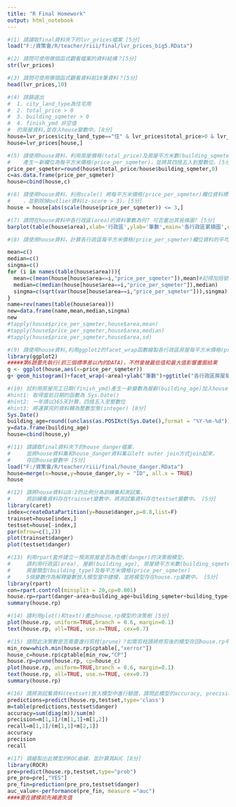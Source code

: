 ```yaml
---
title: "R Final Homework"
output: html_notebook
---
```


```r
#(1) 請讀取final資料夾下的lvr_prices檔案 [5分]
load("F:/資策會/R/teacher/riii/final/lvr_prices_big5.RData")
```

```r
#(2) 請問可使用哪個函式觀看檔案的資料結構？[5分]
str(lvr_prices)
```

```r
#(3) 請問可使用哪個函式觀看資料前10筆資料？[5分]
head(lvr_prices,10)
```

```r
#(4) 請篩選出
#  1. city_land_type為住宅用
#  2. total_price > 0
#  3. building_sqmeter > 0
#  4. finish_ymd 非空值
#  的房屋資料,並存入house變數中。[8分]
house=lvr_prices$city_land_type=="住" & lvr_prices$total_price>0 & lvr_prices$building_sqmeter > 0 & complete.cases(lvr_prices$finish_ymd)
house=lvr_prices[house,]
```

```r
#(5) 請使用house資料，利用房屋價格(total_price)及房屋平方米數(building_sqmeter)兩欄位，
#    產生一新欄位為每平方米價格(price_per_sqmeter)，並將其四捨五入到整數位。[5分]
price_per_sqmeter=round(house$total_price/house$building_sqmeter,0)
c=as.data.frame(price_per_sqmeter)
house=cbind(house,c)
```

```r
#(6) 請使用house資料，利用scale() 將每平方米價格(price_per_sqmeter)欄位資料標準化
#    ，並剔除掉outlier資料(z-score > 3)。[5分]
house = house[abs(scale(house$price_per_sqmeter)) <= 3,]
```

```r
#(7) 請問在house資料中各行政區(area)的資料筆數為何? 可否畫出其長條圖? [5分]
barplot(table(house$area),xlab='行政區',ylab='筆數',main='各行政區累積圖',col='blue')
```

```r
#(8) 請使用house資料，計算各行政區每平方米價格(price_per_sqmeter)欄位資料的平均數，中位數及標準差 [8分]

mean=c()
median=c()
singma=c()
for (i in names(table(house$area))){
  mean=c(mean(house[house$area==i,"price_per_sqmeter"]),mean)#記得加括號
  median=c(median(house[house$area==i,"price_per_sqmeter"]),median)
  singma=c(sqrt(var(house[house$area==i,"price_per_sqmeter"])),singma)
}
name=rev(names(table(house$area)))
new=data.frame(name,mean,median,singma)
new 
#tapply(house$price_per_sqmeter,house$area,mean)
#tapply(house$price_per_sqmeter,house$area,median)
#tapply(house$price_per_sqmeter,house$area,sd)
```

```r
#(9) 請使用house資料,利用ggplot2的facet_wrap函數繪製各行政區房屋每平方米價格(price_per_sqmeter)的直方圖 [8分]
library(ggplot2)
#####第6題要先執行(抓三個標準差以內的DATA)，不然會被最低值和最大值影響畫圖結果
g <- ggplot(house,aes(x=price_per_sqmeter))
g+ geom_histogram()+facet_wrap(~area)+ylab("筆數")+ggtitle("各行政區房屋每平方米價格")
```

```r
#(10) 試利用房屋完工日期(finish_ymd)產生一新變數為屋齡(building_age)加入house資料中。
#hint1: 取得當前日期的函數為 Sys.Date()
#hint2: 一年請以365天計算，四捨五入至整數位
#hint3: 將運算完的資料轉為整數型態(integer) [8分]
Sys.Date()
building_age=round((unclass(as.POSIXct(Sys.Date(),format = "%Y-%m-%d"))-unclass(as.POSIXct(house$finish_ymd,format = "%Y-%m-%d")))/60/60/24/365,0)
y=data.frame(building_age)
house=cbind(house,y)
```

```r
#(11) 請讀取final資料夾下的house_danger檔案，
#     並將house資料集和house_danger資料集以left outer join方式join起來，
#     存回house變數中 [5分]
load("F:/資策會/R/teacher/riii/final/house_danger.RData")
house=merge(x=house,y=house_danger,by = "ID", all.x = TRUE)
house
```

```r
#(12) 請將house資料以8:2的比例分為訓練集和測試集，
#     將訓練集資料存在trainset變數中，將測試集資料存在testset變數中。 [5分]
library(caret)
index=createDataPartition(y=house$danger,p=0.8,list=F)
trainset=house[index,]
testset=house[-index,]
par(mfrow=c(1,2))
plot(trainset$danger)
plot(testset$danger)
```

```r
#(13) 利用rpart套件建立一預測房屋是否為危樓(danger)的決策樹模型，
#     請利用行政區(area), 屋齡(building_age), 房屋總平方米數(building_sqmeter),
#     房屋類型(building_type)及每平方米價格(price_per_sqmeter)
#     5個變數作為解釋變數放入模型當中建模，並將模型存在house.rp變數中。 [5分]
library(rpart)
con=rpart.control(minsplit = 20,cp=0.001)
house.rp=rpart(danger~area+building_age+building_sqmeter+building_type+price_per_sqmeter,data = trainset,control = con)
summary(house.rp)
```

```r
#(14) 請利用plot()和text()畫出house.rp模型的決策樹 [5分]
plot(house.rp, uniform=TRUE,branch = 0.6, margin=0.1)
text(house.rp, all=TRUE, use.n=TRUE, cex=0.7)

```

```r
#(15) 請問此決策數是否需要進行剪枝(prune)？如需剪枝請將修剪後的模型存回house.rp中。 [5分]
min_row=which.min(house.rp$cptable[,"xerror"])
house_c=house.rp$cptable[min_row,"CP"]
house.rp=prune(house.rp, cp=house_c)
plot(house.rp, uniform=TRUE,branch = 0.6, margin=0.1)
text(house.rp, all=TRUE, use.n=TRUE, cex=0.7)
summary(house.rp)
```

```r
#(16) 請將測試集資料(testset)放入模型中進行驗證，請問此模型的accuracy, precision, recall等績效分別為何？ [5分]
predictions=predict(house.rp,testset,type='class')
m=table(predictions,testset$danger)
accuracy=sum(diag(m))/sum(m)
precision=m[1,1]/(m[1,1]+m[1,2])
recall=m[1,1]/(m[1,1]+m[2,1])
accuracy
precision
recall
```

```r
#(17) 請繪製出此模型的ROC曲線，並計算其AUC [8分]
library(ROCR)
pre=predict(house.rp,testset,type="prob")
pre_pro=pre[,"YES"] 
pre_fin=prediction(pre_pro,testset$danger)
auc_value<-performance(pre_fin, measure ="auc")
####要在建模前先補遺失值 
```